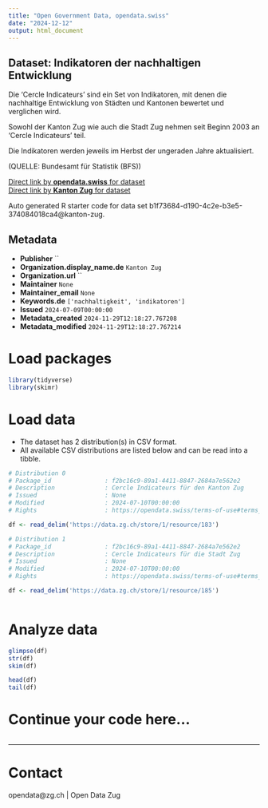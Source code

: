 ```yaml
---
title: "Open Government Data, opendata.swiss"
date: "2024-12-12"
output: html_document
---
```


## Dataset: Indikatoren der nachhaltigen Entwicklung

Die 'Cercle Indicateurs' sind ein Set von Indikatoren, mit denen die nachhaltige Entwicklung von Städten und Kantonen bewertet und verglichen wird.

Sowohl der Kanton Zug wie auch die Stadt Zug nehmen seit Beginn 2003 an 'Cercle Indicateurs' teil.

Die Indikatoren werden jeweils im Herbst der ungeraden Jahre aktualisiert.


(QUELLE: Bundesamt für Statistik (BFS))

[Direct link by **opendata.swiss** for dataset](https://opendata.swiss/de/dataset/indikatoren-der-nachhaltigen-entwicklung)<br>
[Direct link by **Kanton Zug** for dataset](https://www.bfs.admin.ch/bfs/de/home/statistiken/nachhaltige-entwicklung/cercle-indicateurs.html)

Auto generated R starter code for data set b1f73684-d190-4c2e-b3e5-374084018ca4@kanton-zug.

## Metadata

- **Publisher** ``
- **Organization.display_name.de** `Kanton Zug`
- **Organization.url** ``
- **Maintainer** `None`
- **Maintainer_email** `None`
- **Keywords.de** `['nachhaltigkeit', 'indikatoren']`
- **Issued** `2024-07-09T00:00:00`
- **Metadata_created** `2024-11-29T12:18:27.767208`
- **Metadata_modified** `2024-11-29T12:18:27.767214`


# Load packages

```r

library(tidyverse)
library(skimr)

```

# Load data

-   The dataset has 2 distribution(s) in CSV format.
-   All available CSV distributions are listed below and can be read into a tibble.

```r

# Distribution 0
# Package_id               : f2bc16c9-89a1-4411-8847-2684a7e562e2
# Description              : Cercle Indicateurs für den Kanton Zug
# Issued                   : None
# Modified                 : 2024-07-10T00:00:00
# Rights                   : https://opendata.swiss/terms-of-use#terms_by

df <- read_delim('https://data.zg.ch/store/1/resource/183')

# Distribution 1
# Package_id               : f2bc16c9-89a1-4411-8847-2684a7e562e2
# Description              : Cercle Indicateurs für die Stadt Zug
# Issued                   : None
# Modified                 : 2024-07-10T00:00:00
# Rights                   : https://opendata.swiss/terms-of-use#terms_by

df <- read_delim('https://data.zg.ch/store/1/resource/185')



```

# Analyze data

```r

glimpse(df)
str(df)
skim(df)

head(df)
tail(df)

```

# Continue your code here...

```r

```

------------------------------------------------------------------------

# Contact

opendata@zg.ch | Open Data Zug
